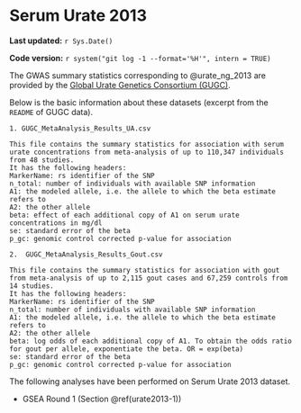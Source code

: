# Serum Urate 2013 {#urate2013}

**Last updated:** `r Sys.Date()`

**Code version:** `r system("git log -1 --format='%H'", intern = TRUE)`

The GWAS summary statistics corresponding to @urate_ng_2013 are provided by the [Global Urate Genetics Consortium (GUGC)](http://metabolomics.helmholtz-muenchen.de/gugc/).

Below is the basic information about these datasets (excerpt from the `README` of GUGC data).

```
1. GUGC_MetaAnalysis_Results_UA.csv

This file contains the summary statistics for association with serum urate concentrations from meta-analysis of up to 110,347 individuals from 48 studies. 
It has the following headers:
MarkerName: rs identifier of the SNP
n_total: number of individuals with available SNP information
A1: the modeled allele, i.e. the allele to which the beta estimate refers to
A2: the other allele
beta: effect of each additional copy of A1 on serum urate concentrations in mg/dl
se: standard error of the beta
p_gc: genomic control corrected p-value for association

2.  GUGC_MetaAnalysis_Results_Gout.csv

This file contains the summary statistics for association with gout from meta-analysis of up to 2,115 gout cases and 67,259 controls from 14 studies. 
It has the following headers:
MarkerName: rs identifier of the SNP
n_total: number of individuals with available SNP information
A1: the modeled allele, i.e. the allele to which the beta estimate refers to
A2: the other allele
beta: log odds of each additional copy of A1. To obtain the odds ratio for gout per allele, exponentiate the beta. OR = exp(beta)
se: standard error of the beta
p_gc: genomic control corrected p-value for association
```

The following analyses have been performed on Serum Urate 2013 dataset.

- GSEA Round 1 (Section \@ref(urate2013-1))
